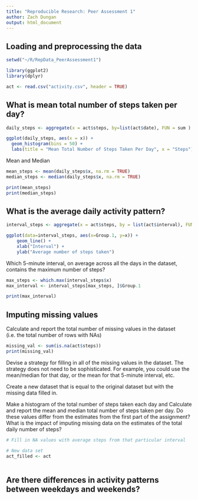 ```yaml
---
title: "Reproducible Research: Peer Assessment 1"
author: Zach Dungan
output: html_document
---
```



## Loading and preprocessing the data

```r
setwd("~/R/RepData_PeerAssessment1")

library(ggplot2)
library(dplyr)

act <- read.csv("activity.csv", header = TRUE)
```

## What is mean total number of steps taken per day?

```r
daily_steps <- aggregate(x = act$steps, by=list(act$date), FUN = sum )

ggplot(daily_steps, aes(x = x)) + 
  geom_histogram(bins = 50) + 
  labs(title = "Mean Total Number of Steps Taken Per Day", x = "Steps")
```

Mean and Median
```r
mean_steps <- mean(daily_steps$x, na.rm = TRUE)
median_steps <- median(daily_steps$x, na.rm = TRUE)

print(mean_steps)
print(median_steps)
```

## What is the average daily activity pattern?
```r
interval_steps <- aggregate(x = act$steps, by = list(act$interval), FUN = mean, na.rm=TRUE)

ggplot(data=interval_steps, aes(x=Group.1, y=x)) +
    geom_line() +
    xlab("Interval") +
    ylab("Average number of steps taken") 
```

Which 5-minute interval, on average across all the days in the dataset, contains the maximum number of steps?
```r
max_steps <- which.max(interval_steps$x)
max_interval <- interval_steps[max_steps, ]$Group.1

print(max_interval)
```

## Imputing missing values

Calculate and report the total number of missing values in the dataset (i.e. the total number of rows with NAs)

```r
missing_val <- sum(is.na(act$steps))
print(missing_val)
```
Devise a strategy for filling in all of the missing values in the dataset. The strategy does not need to be sophisticated. For example, you could use the mean/median for that day, or the mean for that 5-minute interval, etc.

Create a new dataset that is equal to the original dataset but with the missing data filled in.

Make a histogram of the total number of steps taken each day and Calculate and report the mean and median total number of steps taken per day. Do these values differ from the estimates from the first part of the assignment? What is the impact of imputing missing data on the estimates of the total daily number of steps?

```r
# Fill in NA values with average steps from that particular interval 

# New data set
act_filled <- act
 


```


## Are there differences in activity patterns between weekdays and weekends?
